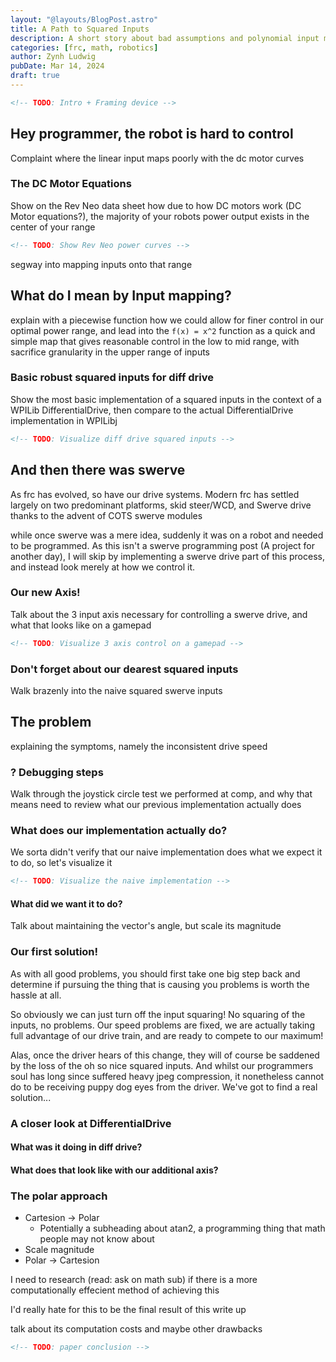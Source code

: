 ```yaml
---
layout: "@layouts/BlogPost.astro"
title: A Path to Squared Inputs
description: A short story about bad assumptions and polynomial input mapping for swerve drive
categories: [frc, math, robotics]
author: Zynh Ludwig
pubDate: Mar 14, 2024
draft: true
---
```


```html
<!-- TODO: Intro + Framing device -->
```

## Hey programmer, the robot is hard to control

Complaint where the linear input maps poorly with
the dc motor curves

### The DC Motor Equations

Show on the Rev Neo data sheet how due to how DC motors work (DC Motor equations?),
the majority of your robots power output exists in the center of your range

```html
<!-- TODO: Show Rev Neo power curves -->
```

segway into mapping inputs onto that range

## What do I mean by Input mapping?

explain with a piecewise function how we could allow for finer control in our optimal power range, and lead into the `f(x) = x^2` function as a quick and simple map that gives reasonable control in the low to mid range, with sacrifice granularity in the upper range of inputs

### Basic robust squared inputs for diff drive

Show the most basic implementation of a squared inputs in the context of a WPILib DifferentialDrive, then compare to the actual DifferentialDrive implementation in WPILibj

```html
<!-- TODO: Visualize diff drive squared inputs -->
```

## And then there was swerve

As frc has evolved, so have our drive systems. Modern frc has settled largely on two predominant platforms, skid steer/WCD, and Swerve drive thanks to the advent of COTS swerve modules

while once swerve was a mere idea, suddenly it was on a robot and needed to be programmed. As this isn't a swerve programming post (A project for another day), I will skip by implementing a swerve drive part of this process, and instead look merely at how we control it.

### Our new Axis!

Talk about the 3 input axis necessary for controlling a swerve drive, and what that looks
like on a gamepad

```html
<!-- TODO: Visualize 3 axis control on a gamepad -->
```

### Don't forget about our dearest squared inputs

Walk brazenly into the naive squared swerve inputs

## The problem

explaining the symptoms, namely the inconsistent drive speed

### ? Debugging steps

Walk through the joystick circle test we performed at comp, and why that means need to review what our previous implementation actually does

### What does our implementation actually do?

We sorta didn't verify that our naive implementation does what we expect it to do, so let's visualize it

```html
<!-- TODO: Visualize the naive implementation -->
```

#### What did we want it to do?

Talk about maintaining the vector's angle, but scale its magnitude

### Our first solution!

As with all good problems, you should first take one big step back and determine if pursuing the thing that is causing you problems is worth the hassle at all.

So obviously we can just turn off the input squaring! No squaring of the inputs, no problems. Our speed problems are fixed, we are actually taking full advantage of our drive train, and are ready to compete to our maximum!

Alas, once the driver hears of this change, they will of course be saddened by the loss of the oh so nice squared inputs. And whilst our programmers soul has long since suffered heavy jpeg compression, it nonetheless cannot do to be receiving puppy dog eyes from the driver. We've got to find a real solution...

### A closer look at DifferentialDrive

#### What was it doing in diff drive?

#### What does that look like with our additional axis?

### The polar approach

- Cartesion -> Polar
  - Potentially a subheading about atan2, a programming thing that math people
    may not know about
- Scale magnitude
- Polar -> Cartesion

I need to research (read: ask on math sub) if there is a more computationally
effecient method of achieving this

I'd really hate for this to be the final result of this write up

talk about its computation costs and maybe other drawbacks

```html
<!-- TODO: paper conclusion -->
```
